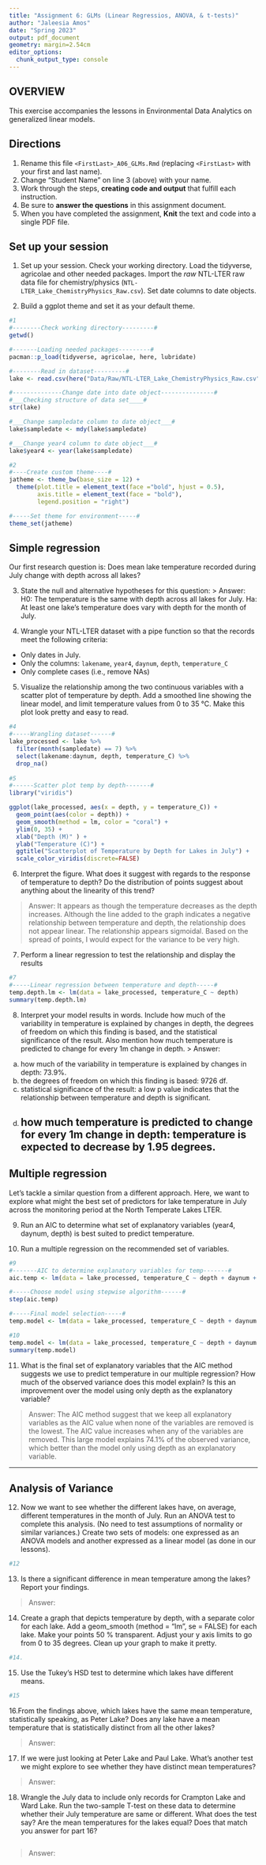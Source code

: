 ```yaml
---
title: "Assignment 6: GLMs (Linear Regressios, ANOVA, & t-tests)"
author: "Jaleesia Amos"
date: "Spring 2023"
output: pdf_document
geometry: margin=2.54cm
editor_options: 
  chunk_output_type: console
---
```


## OVERVIEW

This exercise accompanies the lessons in Environmental Data Analytics on generalized linear models. 

## Directions
1. Rename this file `<FirstLast>_A06_GLMs.Rmd` (replacing `<FirstLast>` with your first and last name).
2. Change "Student Name" on line 3 (above) with your name.
3. Work through the steps, **creating code and output** that fulfill each instruction.
4. Be sure to **answer the questions** in this assignment document.
5. When you have completed the assignment, **Knit** the text and code into a single PDF file.


## Set up your session 
1. Set up your session. Check your working directory. Load the tidyverse, agricolae and other needed packages. Import the *raw* NTL-LTER raw data file for chemistry/physics (`NTL-LTER_Lake_ChemistryPhysics_Raw.csv`). Set date columns to date objects.

2. Build a ggplot theme and set it as your default theme.

```r
#1
#--------Check working directory---------#
getwd()

#-------Loading needed packages---------#
pacman::p_load(tidyverse, agricolae, here, lubridate)

#--------Read in dataset---------#
lake <- read.csv(here("Data/Raw/NTL-LTER_Lake_ChemistryPhysics_Raw.csv"), stringsAsFactors = TRUE)

#--------------Change date into date object---------------#
#___Checking structure of data set____#
str(lake)

#___Change sampledate column to date object___#
lake$sampledate <- mdy(lake$sampledate)

#___Change year4 column to date object___#
lake$year4 <- year(lake$sampledate)

#2
#----Create custom theme----#
jatheme <- theme_bw(base_size = 12) + 
  theme(plot.title = element_text(face ="bold", hjust = 0.5),
        axis.title = element_text(face = "bold"), 
        legend.position = "right")

#-----Set theme for environment-----#
theme_set(jatheme)
```

## Simple regression
Our first research question is: Does mean lake temperature recorded during July change with depth across all lakes?

3. State the null and alternative hypotheses for this question:
> Answer:
H0: The temperature is the same with depth across all lakes for July.
Ha: At least one lake's temperature does vary with depth for the month of July.


4.  Wrangle your NTL-LTER dataset with a pipe function so that the records meet the following criteria: 
 * Only dates in July. 
 * Only the columns: `lakename`, `year4`, `daynum`, `depth`, `temperature_C`
 * Only complete cases (i.e., remove NAs)

5. Visualize the relationship among the two continuous variables with a scatter plot of temperature by depth. Add a smoothed line showing the linear model, and limit temperature values from 0 to 35 °C. Make this plot look pretty and easy to read.

```r
#4
#-----Wrangling dataset------#
lake_processed <- lake %>%
  filter(month(sampledate) == 7) %>%
  select(lakename:daynum, depth, temperature_C) %>%
  drop_na()
  
#5
#------Scatter plot temp by depth-------#
library("viridis")

ggplot(lake_processed, aes(x = depth, y = temperature_C)) +
  geom_point(aes(color = depth)) +
  geom_smooth(method = lm, color = "coral") +
  ylim(0, 35) +
  xlab("Depth (M)" ) +
  ylab("Temperature (C)") +
  ggtitle("Scatterplot of Temperature by Depth for Lakes in July") +
  scale_color_viridis(discrete=FALSE)

```


6. Interpret the figure. What does it suggest with regards to the response of temperature to depth? Do the distribution of points suggest about anything about the linearity of this trend?

> Answer: It appears as though the temperature decreases as the depth increases. Although the line added to the graph indicates a negative relationship between temperature and depth, the relationship does not appear linear. The relationship appears sigmoidal. Based on the spread of points, I would expect for the variance to be very high.

7. Perform a linear regression to test the relationship and display the results

```r
#7
#-----Linear regression between temperature and depth-----#
temp.depth.lm <- lm(data = lake_processed, temperature_C ~ depth)
summary(temp.depth.lm)
```


8. Interpret your model results in words. Include how much of the variability in temperature is explained by changes in depth, the degrees of freedom on which this finding is based, and the statistical significance of the result. Also mention how much temperature is predicted to change for every 1m change in depth. 
> Answer:
a) how much of the variability in temperature is explained by changes in depth: 73.9%.
b) the degrees of freedom on which this finding is based: 9726 df.
c) statistical significance of the result: a low p value indicates that the relationship between temperature and depth is significant.
d) how much temperature is predicted to change for every 1m change in depth: temperature is expected to decrease by 1.95 degrees.
---

## Multiple regression
Let's tackle a similar question from a different approach. Here, we want to explore what might the best set of predictors for lake temperature in July across the monitoring period at the North Temperate Lakes LTER. 


9. Run an AIC to determine what set of explanatory variables (year4, daynum, depth) is best suited to predict temperature.

10. Run a multiple regression on the recommended set of variables. 

```r
#9
#-------AIC to determine explanatory variables for temp-------#
aic.temp <- lm(data = lake_processed, temperature_C ~ depth + daynum + year4)

#-----Choose model using stepwise algorithm------#
step(aic.temp)

#-----Final model selection-----#
temp.model <- lm(data = lake_processed, temperature_C ~ depth + daynum + year4)

#10
temp.model <- lm(data = lake_processed, temperature_C ~ depth + daynum + year4)
summary(temp.model)
```

11. What is the final set of explanatory variables that the AIC method suggests we use to predict temperature in our multiple regression? How much of the observed variance does this model explain? Is this an improvement over the model using only depth as the explanatory variable?

> Answer: 
The AIC method suggest that we keep all explanatory variables as the AIC value when none of the variables are removed is the lowest. The AIC value increases when any of the variables are removed. This large model explains 74.1% of the observed variance, which better than the model only using depth as an explanatory variable.

---
## Analysis of Variance

12. Now we want to see whether the different lakes have, on average, different temperatures in the month of July. Run an ANOVA test to complete this analysis. (No need to test assumptions of normality or similar variances.) Create two sets of models: one expressed as an ANOVA models and another expressed as a linear model (as done in our lessons).

```r
#12


```

13. Is there a significant difference in mean temperature among the lakes? Report your findings. 

> Answer: 



14. Create a graph that depicts temperature by depth, with a separate color for each lake. Add a geom_smooth (method = "lm", se = FALSE) for each lake. Make your points 50 % transparent. Adjust your y axis limits to go from 0 to 35 degrees. Clean up your graph to make it pretty. 

```r
#14.


```

15. Use the Tukey's HSD test to determine which lakes have different means.

```r
#15


```

16.From the findings above, which lakes have the same mean temperature, statistically speaking, as Peter Lake? Does any lake have a mean temperature that is statistically distinct from all the other lakes?

>Answer:

 

17. If we were just looking at Peter Lake and Paul Lake. What's another test we might explore to see whether they have distinct mean temperatures? 

>Answer: 



18. Wrangle the July data to include only records for Crampton Lake and Ward Lake. Run the two-sample T-test on these data to determine whether their July temperature are same or different. What does the test say? Are the mean temperatures for the lakes equal? Does that match you answer for part 16?

```r

```

>Answer: 
